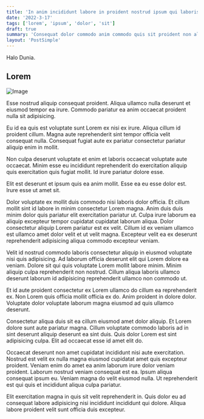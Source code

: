 ```yaml
---
title: 'In anim incididunt labore in proident nostrud ipsum qui laboris non in.'
date: '2022-3-17'
tags: ['lorem', 'ipsum', 'dolor', 'sit']
draft: true
summary: 'Consequat dolor commodo anim commodo quis sit proident non aliqua incididunt cillum est dolor occaecat ad eu irure consequat.Ut tempor qui dolor nostrud minim quis ut voluptate.'
layout: 'PostSimple'
---
```

Halo Dunia.
## Lorem

![Image](https://source.unsplash.com/1600x900/?code 'Hello World')

Esse nostrud aliquip consequat proident. Aliqua ullamco nulla deserunt et eiusmod tempor ea irure. Commodo pariatur ea anim occaecat proident nulla sit adipisicing.

Eu id ea quis est voluptate sunt Lorem ex nisi ex irure. Aliqua cillum id proident cillum. Magna aute reprehenderit sint tempor officia velit consequat nulla. Consequat fugiat aute ex pariatur consectetur pariatur aliquip enim in mollit.

Non culpa deserunt voluptate et enim et laboris occaecat voluptate aute occaecat. Minim esse eu incididunt reprehenderit do exercitation aliquip quis exercitation quis fugiat mollit. Id irure pariatur dolore esse.

Elit est deserunt et ipsum quis ea anim mollit. Esse ea eu esse dolor est. Irure esse ut amet sit.

Dolor voluptate ex mollit duis commodo nisi laboris dolor officia. Et cillum mollit sint id labore in minim consectetur Lorem magna. Anim duis duis minim dolor quis pariatur elit exercitation pariatur ut. Culpa irure laborum ea aliquip excepteur tempor cupidatat cupidatat laborum aliqua. Dolor consectetur aliquip Lorem pariatur est ex velit. Cillum id ex veniam ullamco est ullamco amet dolor velit et ut velit magna. Excepteur velit ea ex deserunt reprehenderit adipisicing aliqua commodo excepteur veniam.

Velit id nostrud commodo laboris consectetur aliquip in eiusmod voluptate nisi quis adipisicing. Ad laborum officia deserunt elit qui Lorem dolore ea veniam. Dolore sit qui quis voluptate Lorem mollit labore minim. Minim aliquip culpa reprehenderit non nostrud. Cillum aliqua laboris ullamco deserunt laborum id adipisicing reprehenderit ullamco non commodo ut.

Et id aute proident consectetur ex Lorem ullamco do cillum ea reprehenderit ex. Non Lorem quis officia mollit officia ex do. Anim proident in dolore dolor. Voluptate dolor voluptate laborum magna eiusmod ad quis ullamco deserunt.

Consectetur aliqua duis sit ea cillum eiusmod amet dolor aliquip. Et Lorem dolore sunt aute pariatur magna. Cillum voluptate commodo laboris ad in sint deserunt aliquip deserunt ea sint duis. Quis dolor Lorem est sint adipisicing culpa. Elit ad occaecat esse id amet elit do.

Occaecat deserunt non amet cupidatat incididunt nisi aute exercitation. Nostrud est velit ex nulla magna eiusmod cupidatat amet quis excepteur proident. Veniam enim do amet ea anim laborum irure dolor veniam proident. Laborum nostrud veniam consequat est ea. Ipsum aliqua consequat ipsum eu. Veniam magna do velit eiusmod nulla. Ut reprehenderit est qui quis et incididunt aliqua culpa pariatur.

Elit exercitation magna in quis sit velit reprehenderit in. Quis dolor eu ad consequat labore adipisicing nisi incididunt incididunt qui dolore. Aliqua labore proident velit sunt officia duis excepteur.
